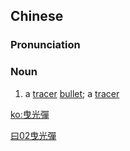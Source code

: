 {{also|曳光弹}}
==Chinese==
{{zh-forms|s=曳光弹}}

===Pronunciation===
{{zh-pron
|m=曳guāngdàn
|c=jai6 gwong1 daan6-2
|cat=n
}}

===Noun===
{{zh-noun}}

# a [[tracer]] [[bullet]]; a [[tracer]]

[[Category:zh:Military|曰02曳光彈]]

[[ko:曳光彈]]